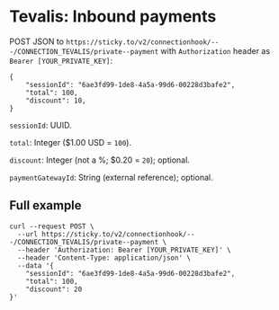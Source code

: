 # Tevalis: Inbound payments

POST JSON to `https://sticky.to/v2/connectionhook/---/CONNECTION_TEVALIS/private--payment` with `Authorization` header as `Bearer [YOUR_PRIVATE_KEY]`:

```
{
	"sessionId": "6ae3fd99-1de8-4a5a-99d6-00228d3bafe2",
	"total": 100,
	"discount": 10,
}
```

`sessionId`: UUID.

`total`: Integer ($1.00 USD = `100`).

`discount`: Integer (not a %; $0.20 = `20`); optional.

`paymentGatewayId`: String (external reference); optional.

## Full example

```
curl --request POST \
  --url https://sticky.to/v2/connectionhook/---/CONNECTION_TEVALIS/private--payment \
  --header 'Authorization: Bearer [YOUR_PRIVATE_KEY]' \
  --header 'Content-Type: application/json' \
  --data '{
    "sessionId": "6ae3fd99-1de8-4a5a-99d6-00228d3bafe2",
    "total": 100,
    "discount": 20
}'
```
